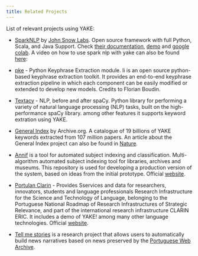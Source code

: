 ```yaml
---
title: Related Projects
---
```


List of relevant projects using YAKE:

- [SparkNLP](https://github.com/JohnSnowLabs/spark-nlp) by [John Snow Labs](https://www.johnsnowlabs.com/). 
Open source framework with full Python, Scala, and Java Support. Check [their documentation](https://nlp.johnsnowlabs.com/docs/en/annotators#yakekeywordextraction), [demo](https://demo.johnsnowlabs.com/public/KEYPHRASE_EXTRACTION/) and [google colab](https://colab.research.google.com/github/JohnSnowLabs/spark-nlp-workshop/blob/master/tutorials/streamlit_notebooks/KEYPHRASE_EXTRACTION.ipynb). A video on how to use spark nlp with yake can also be found [here](https://events.johnsnowlabs.com/john-snow-labs-nlu-become-a-data-science-superhero-with-one-line-of-python-code): 

- [pke](https://github.com/boudinfl/pke) - Python Keyphrase Extraction module.
Ii is an open source python-based keyphrase extraction toolkit. It provides an end-to-end keyphrase extraction pipeline in which each component can be easily modified or extended to develop new models. Credits to Florian Boudin.
 
- [Textacy](https://github.com/chartbeat-labs/textacy) - NLP, before and after spaCy.
Python library for performing a variety of natural language processing (NLP) tasks, built on the high-performance spaCy library. among other features it supports keyword extration using YAKE.

- [General Index](https://archive.org/details/GeneralIndex) by Archive.org. 
A catalogue of 19 billions of YAKE keywords extracted from 107 million papers. An article about the General Index project can also be found in [Nature](https://www.nature.com/articles/d41586-021-02895-8).

- [Annif](https://github.com/NatLibFi/Annif) is a tool for automated subject indexing and classification.
Multi-algorithm automated subject indexing tool for libraries, archives and museums. This repository is used for developing a production version of the system, based on ideas from the initial prototype. Official [website](http://annif.org/).

- [Portulan Clarin](https://portulanclarin.net/workbench/liaad-yake/) - Provides Sservices and data for researchers, innovators, students and language professionals
Research Infrastructure for the Science and Technology of Language, belonging to the Portuguese National Roadmap of  Research Infrastructures of Strategic Relevance, and part of the international research infrastructure CLARIN ERIC. It includes a demo of YAKE! among many other language technologies. Official [website](https://portulanclarin.net/).

- [Tell me stories](https://contamehistorias.pt/arquivopt) is a research project that allows users to automatically build news narratives based on news preserved by the [Portuguese Web Archive](https://arquivo.pt). 